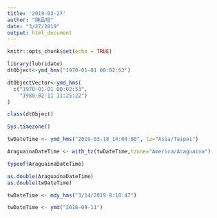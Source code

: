 ```yaml
---
title: '2019-03-27'
author: "陳品瑄"
date: "3/27/2019"
output: html_document
---
```


```r
knitr::opts_chunk$set(echo = TRUE)
```

```r
library(lubridate)
dtObject<-ymd_hms("1970-01-01 00:02:53") 

```

```r
dtObjectVector<-ymd_hms(
  c("1970-01-01 00:02:53",
    "1980-02-11 11:25:22")
)

```

```r
class(dtObject)
```

```r
Sys.timezone()
```

```r
twDateTime <- ymd_hms("2019-03-18 14:04:00", tz="Asia/Taipei")
```

```r
AraguainaDateTime <- with_tz(twDateTime,tzone="America/Araguaina")
```

```r
typeof(AraguainaDateTime)
```

```r
as.double(AraguainaDateTime)
as.double(twDateTime)
```

```r
twDateTime <- mdy_hms("3/14/2019 8:18:47")
```

```r
twDateTime <- ymd("2018-09-11")
```

